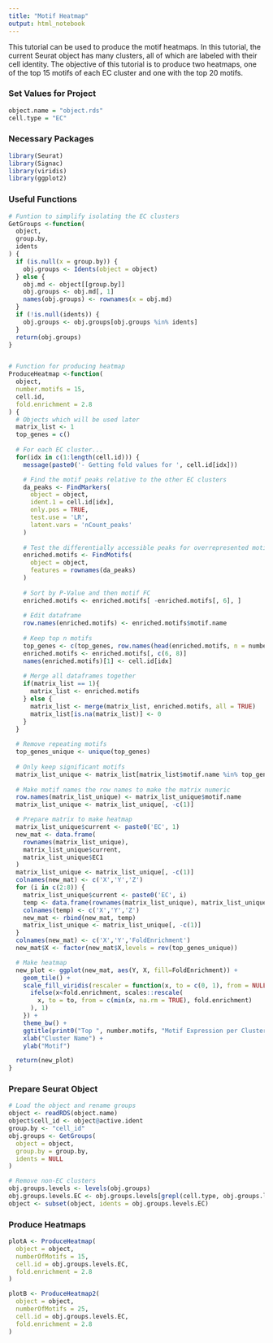 ---
title: "Motif Heatmap"
output: html_notebook
---

This tutorial can be used to produce the motif heatmaps. In this tutorial, the current Seurat object has many clusters, all of which are labeled with their cell identity. The objective of this tutorial is to produce two heatmaps, one of the top 15 motifs of each EC cluster and one with the top 20 motifs.


### Set Values for Project

```{r} 
object.name = "object.rds"
cell.type = "EC"
```  

### Necessary Packages

```{r} 
library(Seurat)
library(Signac)
library(viridis)
library(ggplot2)
```

### Useful Functions

```{r} 
# Funtion to simplify isolating the EC clusters
GetGroups <-function(
  object,
  group.by,
  idents
) {
  if (is.null(x = group.by)) {
    obj.groups <- Idents(object = object)
  } else {
    obj.md <- object[[group.by]]
    obj.groups <- obj.md[, 1]
    names(obj.groups) <- rownames(x = obj.md)
  }
  if (!is.null(idents)) {
    obj.groups <- obj.groups[obj.groups %in% idents]
  }
  return(obj.groups)
}


# Function for producing heatmap
ProduceHeatmap <-function(
  object,
  number.motifs = 15,
  cell.id,
  fold.enrichment = 2.8
) {
  # Objects which will be used later
  matrix_list <- 1
  top_genes = c()
  
  # For each EC cluster...
  for(idx in c(1:length(cell.id))) {
    message(paste0('- Getting fold values for ', cell.id[idx]))

    # Find the motif peaks relative to the other EC clusters
    da_peaks <- FindMarkers(
      object = object,
      ident.1 = cell.id[idx],
      only.pos = TRUE,
      test.use = 'LR',
      latent.vars = 'nCount_peaks'
    )
    
    # Test the differentially accessible peaks for overrepresented motifs
    enriched.motifs <- FindMotifs(
      object = object,
      features = rownames(da_peaks)
    )
    
    # Sort by P-Value and then motif FC
    enriched.motifs <- enriched.motifs[ -enriched.motifs[, 6], ]
    
    # Edit dataframe
    row.names(enriched.motifs) <- enriched.motifs$motif.name
    
    # Keep top n motifs
    top_genes <- c(top_genes, row.names(head(enriched.motifs, n = number.motifs)))
    enriched.motifs <- enriched.motifs[, c(6, 8)]
    names(enriched.motifs)[1] <- cell.id[idx]
    
    # Merge all dataframes together
    if(matrix_list == 1){
      matrix_list <- enriched.motifs
    } else {
      matrix_list <- merge(matrix_list, enriched.motifs, all = TRUE)
      matrix_list[is.na(matrix_list)] <- 0
    }
  }
  
  # Remove repeating motifs
  top_genes_unique <- unique(top_genes)
  
  # Only keep significant motifs
  matrix_list_unique <- matrix_list[matrix_list$motif.name %in% top_genes_unique,]
  
  # Make motif names the row names to make the matrix numeric
  row.names(matrix_list_unique) <- matrix_list_unique$motif.name
  matrix_list_unique <- matrix_list_unique[, -c(1)]

  # Prepare matrix to make heatmap 
  matrix_list_unique$current <- paste0('EC', 1)
  new_mat <- data.frame(
    rownames(matrix_list_unique), 
    matrix_list_unique$current, 
    matrix_list_unique$EC1
  )
  matrix_list_unique <- matrix_list_unique[, -c(1)]
  colnames(new_mat) <- c('X','Y','Z')
  for (i in c(2:8)) {
    matrix_list_unique$current <- paste0('EC', i)
    temp <- data.frame(rownames(matrix_list_unique), matrix_list_unique$current, matrix_list_unique[,1])
    colnames(temp) <- c('X','Y','Z')
    new_mat <- rbind(new_mat, temp)
    matrix_list_unique <- matrix_list_unique[, -c(1)]
  }
  colnames(new_mat) <- c('X','Y','FoldEnrichment')
  new_mat$X <- factor(new_mat$X,levels = rev(top_genes_unique))

  # Make heatmap
  new_plot <- ggplot(new_mat, aes(Y, X, fill=FoldEnrichment)) + 
    geom_tile() +
    scale_fill_viridis(rescaler = function(x, to = c(0, 1), from = NULL) {
      ifelse(x<fold.enrichment, scales::rescale(
        x, to = to, from = c(min(x, na.rm = TRUE), fold.enrichment)
      ), 1)
    }) +
    theme_bw() +
    ggtitle(print0("Top ", number.motifs, "Motif Expression per Cluster")) +
    xlab("Cluster Name") +
    ylab("Motif")

  return(new_plot)  
}
```

### Prepare Seurat Object

```{r} 
# Load the object and rename groups
object <- readRDS(object.name)
object$cell_id <- object@active.ident
group.by <- "cell_id"
obj.groups <- GetGroups(
  object = object,
  group.by = group.by,
  idents = NULL
)

# Remove non-EC clusters 
obj.groups.levels <- levels(obj.groups)
obj.groups.levels.EC <- obj.groups.levels[grepl(cell.type, obj.groups.levels)]
object <- subset(object, idents = obj.groups.levels.EC)
```

### Produce Heatmaps

```{r}
plotA <- ProduceHeatmap(
  object = object,
  numberOfMotifs = 15,
  cell.id = obj.groups.levels.EC,
  fold.enrichment = 2.8
)

plotB <- ProduceHeatmap2(
  object = object,
  numberOfMotifs = 25,
  cell.id = obj.groups.levels.EC,
  fold.enrichment = 2.8
)
```
